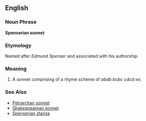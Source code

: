 ==English==

===Noun Phrase===
'''Spenserian sonnet'''

===Etymology===
Named after ''Edmund Spenser'' and associated with his authorship.

===Meaning===
#A sonnet comprising of a rhyme scheme of ''abab bcbc cdcd ee.''

===See Also===
*[[Petrarchan sonnet]]
*[[Shakespearean sonnet]]
*[[Spenserian stanza]]